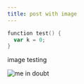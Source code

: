 ```yaml
---
title: post with image
---
```


```go
function test() {
  var k = 0;
}
```

image testing

![me in doubt](/user-content/1592977251928.png 'me in doubt')
